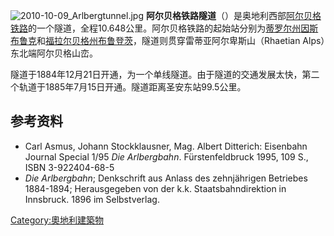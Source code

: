 [[File:2010-10-09_Arlbergtunnel.jpg|thumb]]
'''阿尔贝格铁路隧道'''（{{lang|en|Arlberg Railway Tunnel}}）是奥地利西部[[阿尔贝格铁路|阿尔贝格铁路]]的一个隧道，全程10.648公里。阿尔贝格铁路的起始站分别为[[蒂罗尔州|蒂罗尔州]][[因斯布鲁克|因斯布鲁克]]和[[福拉尔贝格州|福拉尔贝格州]][[布鲁登茨|布鲁登茨]]，隧道则贯穿雷蒂亚阿尔卑斯山（Rhaetian Alps）东北端阿尔贝格山峦。

隧道于1884年12月21日开通，为一个单线隧道。由于隧道的交通发展太快，第二个轨道于1885年7月15日开通。隧道距离圣安东站99.5公里。

== 参考资料 ==
* Carl Asmus, Johann Stockklausner, Mag. Albert Ditterich: Eisenbahn Journal Special 1/95 ''Die Arlbergbahn''. Fürstenfeldbruck 1995, 109 S., ISBN 3-922404-68-5
* ''Die Arlbergbahn''; Denkschrift aus Anlass des zehnjährigen Betriebes 1884-1894; Herausgegeben von der k.k. Staatsbahndirektion in Innsbruck. 1896 im Selbstverlag.

[[Category:奧地利建築物|Category:奧地利建築物]]